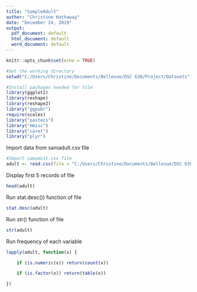 ---
title: "SampleAdult"
author: "Christine Hathaway"
date: "December 24, 2019"
output:
  pdf_document: default
  html_document: default
  word_document: default
---

```{r setup, include=FALSE}
knitr::opts_chunk$set(echo = TRUE)
```

```{r include = FALSE}
#Set the working directory
setwd("C:/Users/Christine/Documents/Bellevue/DSC 630/Project/Datasets")
```


```{r include = FALSE}
#Install packages needed for file
library(ggplot2)
library(reshape)
library(reshape2)
library("ggpubr")
require(scales)
library("pastecs")
library("Hmisc")
library("caret")
library("plyr")
```

Import data from samadult.csv file

```{r echo = FALSE }
#Import samadult.csv file
adult <- read.csv(file = "C:/Users/Christine/Documents/Bellevue/DSC 630/Project/Datasets/samadult.csv", header = TRUE)
```

Display first 5 records of file

```{r echo = FALSE }
head(adult)
```

Run stat.desc()) function of file

```{r echo = FALSE }
stat.desc(adult)
```

Run str() function of file

```{r echo = FALSE }
str(adult)
```

Run frequency of each variable

```{r echo = FALSE }
lapply(adult, function(x) {

    if (is.numeric(x)) return(count(x))

    if (is.factor(x)) return(table(x))

})

```
